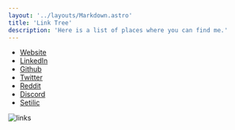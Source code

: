 ```yaml
---
layout: '../layouts/Markdown.astro'
title: 'Link Tree'
description: 'Here is a list of places where you can find me.'
---
```


* [Website](/)
* [LinkedIn](https://www.linkedin.com/in/philip-ahlqvist-4b93b0250)
* [Github](https://github.com/Pigges)
* [Twitter](https://twitter.com/Pigges117)
* [Reddit](https://www.reddit.com/user/Pigges)
* [Discord](https://discord.com/users/295886122117234688)
* [Setilic](https://setilic.com/p/Pigges)

![links](/assets/links.svg)